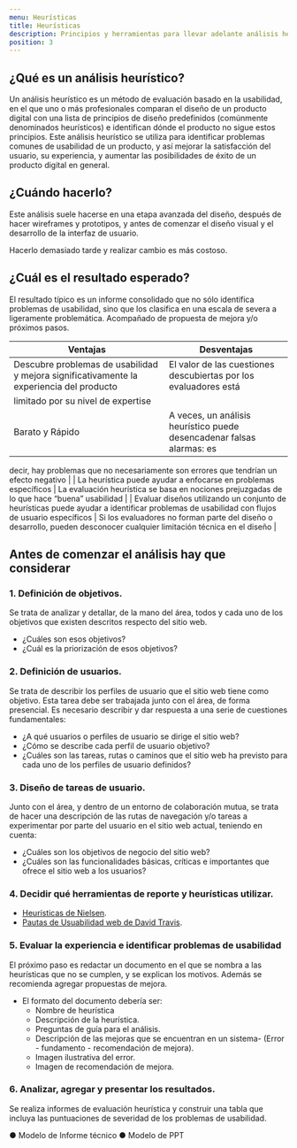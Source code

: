 ```yaml
---
menu: Heurísticas
title: Heurísticas
description: Principios y herramientas para llevar adelante análisis heurásticos
position: 3
---
```


## ¿Qué es un análisis heurístico?

Un análisis heurístico es un método de evaluación basado en la usabilidad, en el que uno o más profesionales comparan el diseño de un producto digital con una lista de principios de diseño predefinidos (comúnmente denominados heurísticos) e identifican dónde el producto no sigue estos principios.
Este análisis heurístico se utiliza para identificar problemas comunes de usabilidad de un producto, y así mejorar la satisfacción del usuario, su experiencia, y aumentar las posibilidades de éxito de un producto digital en general.

## ¿Cuándo hacerlo?

Este análisis suele hacerse en una etapa avanzada del diseño, después de hacer wireframes y prototipos, y antes de comenzar el diseño visual y el desarrollo de la interfaz de usuario.

Hacerlo demasiado tarde y realizar cambio es más costoso.

## ¿Cuál es el resultado esperado?

El resultado típico es un informe consolidado que no sólo identifica problemas de usabilidad, sino que los clasifica en una escala de severa a ligeramente problemática. Acompañado de propuesta de mejora y/o próximos pasos.


| Ventajas              | Desventajas        | 
| ----------------------- | ------------------ |
| Descubre problemas de usabilidad y mejora significativamente la experiencia del producto | El valor de las cuestiones descubiertas por los evaluadores está
limitado por su nivel de expertise |
| Barato y Rápido              | A veces, un análisis heurístico puede desencadenar falsas alarmas: es
decir, hay problemas que no necesariamente son errores que tendrían
un efecto negativo          |
| La heurística puede ayudar a enfocarse en problemas específicos        | La evaluación heurística se basa en nociones prejuzgadas de lo que
hace “buena” usabilidad  |
| Evaluar diseños utilizando un conjunto de heurísticas puede ayudar a identificar problemas de usabilidad con flujos de usuario específicos                   | Si los evaluadores no forman parte del diseño o desarrollo, pueden
desconocer cualquier limitación técnica en el diseño         |


## Antes de comenzar el análisis hay que considerar


### 1. **Definición de objetivos.** 
Se trata de analizar y detallar, de la mano del área, todos y cada uno de los objetivos que existen descritos respecto del sitio web.

 - ¿Cuáles son esos objetivos?
 - ¿Cuál es la priorización de esos objetivos?
    
### 2. **Definición de usuarios.** 
Se trata de describir los perfiles de usuario que el sitio web tiene como objetivo. Esta tarea debe ser trabajada junto con el área, de forma presencial. Es necesario describir y dar respuesta a una serie de cuestiones fundamentales:
    
 - ¿A qué usuarios o perfiles de usuario se dirige el sitio web?
 - ¿Cómo se describe cada perfil de usuario objetivo?
 - ¿Cuáles son las tareas, rutas o caminos que el sitio web ha previsto para cada uno de los perfiles de usuario definidos?    
  
### 3. **Diseño de tareas de usuario.** 
Junto con el área, y dentro de un entorno de colaboración mutua, se trata de hacer una descripción de las rutas de navegación y/o tareas a experimentar por parte del usuario en el sitio web actual, teniendo en cuenta:

 - ¿Cuáles son los objetivos de negocio del sitio web?
 - ¿Cuáles son las funcionalidades básicas, críticas e importantes que ofrece el sitio web a los usuarios?

### 4. **Decidir qué herramientas de reporte y heurísticas utilizar.**

 - [Heurísticas de Nielsen](https://gcba.github.io/estandares/pautas/usabilidad/heur%C3%ADsticas/Nielsen/).
 - [Pautas de Usuabilidad web de David Travis]().
    
### 5. **Evaluar la experiencia e identificar problemas de usabilidad** 

El próximo paso es redactar un documento en el que se nombra a las heurísticas que no se cumplen, y se explican los motivos. Además se recomienda agregar propuestas de mejora. 

- El formato del documento debería ser:
    - Nombre de heurística
    - Descripción de la heurística.
    - Preguntas de guía para el análisis.
    - Descripción de las mejoras que se encuentran en un sistema- (Error - fundamento - recomendación de mejora).
    - Imagen ilustrativa del error.
    - Imagen de recomendación de mejora.


### 6. **Analizar, agregar y presentar los resultados.**

Se realiza informes de evaluación heurística y construir una tabla que incluya las puntuaciones de severidad de los problemas de usabilidad. 

● Modelo de Informe técnico 
● Modelo de PPT 
